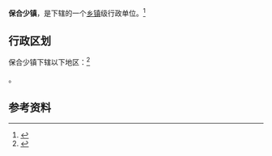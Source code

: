 {{中国乡级行政区|15/01/02/101/000}}

'''保合少镇'''，是{{PRC admin/fullname|15/01/02/101/000|3}}下辖的一个[[乡镇|乡镇]]级行政单位。<ref>{{PRC admin/ref sgc|{{PRC admin/parent|15/01/02/101/000}}}}</ref>

== 行政区划 ==

保合少镇下辖以下地区：<ref>{{PRC admin/ref sgc|15/01/02/101/000}}</ref>

{{PRC admin/children|15/01/02/101/000}}。

== 参考资料 ==

{{reflist}}

{{行政区划小作品}}
{{PRC admin/navcat|15/01/02/101/000}}